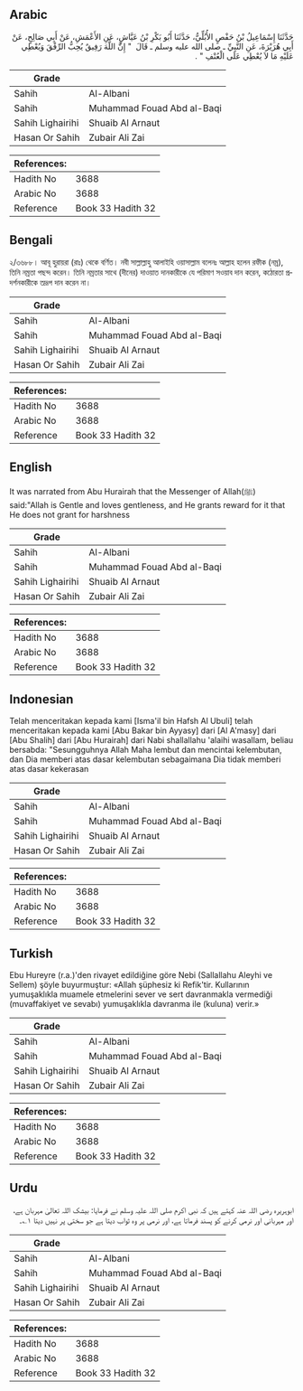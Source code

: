 ## Arabic


<div dir="rtl" lang="ar" style={{fontSize:'larger',backgroundColor:'#f8f9fa',padding:20}}>
حَدَّثَنَا إِسْمَاعِيلُ بْنُ حَفْصٍ الأُبُلِّيُّ، حَدَّثَنَا أَبُو بَكْرِ بْنُ عَيَّاشٍ، عَنِ الأَعْمَشِ، عَنْ أَبِي صَالِحٍ، عَنْ أَبِي هُرَيْرَةَ، عَنِ النَّبِيِّ ـ صلى الله عليه وسلم ـ قَالَ ‏ "‏ إِنَّ اللَّهَ رَفِيقٌ يُحِبُّ الرِّفْقَ وَيُعْطِي عَلَيْهِ مَا لاَ يُعْطِي عَلَى الْعُنْفِ ‏"‏ ‏.‏
</div>
<div style={{backgroundColor:'#f8f9fa',padding:20, marginBottom: 10}}><table> <thead> <tr> <th>Grade</th> <th></th> </tr> </thead> <tbody> <tr><td>Sahih</td><td>Al-Albani</td></tr><tr><td>Sahih</td><td>Muhammad Fouad Abd al-Baqi</td></tr><tr><td>Sahih Lighairihi</td><td>Shuaib Al Arnaut</td></tr><tr><td>Hasan Or Sahih</td><td>Zubair Ali Zai</td></tr></tbody></table><table> <thead> <tr> <th>References:</th> <th></th> </tr> </thead> <tbody><tr><td>Hadith No</td><td>3688</td></tr><tr><td>Arabic No</td><td>3688</td></tr><tr><td>Reference</td><td>Book 33 Hadith 32</td></tr></tbody></table></div>

## Bengali


<div dir="ltr" lang="bn" style={{fontSize:'larger',backgroundColor:'#f8f9fa',padding:20}}>
২/৩৬৮৮। আবূ হুরায়রা (রাঃ) থেকে বর্ণিত। নবী সাল্লাল্লাহু আলাইহি ওয়াসাল্লাম বলেনঃ আল্লাহ হলেন রফীক (নম্র), তিনি নম্রতা পছন্দ করেন। তিনি নম্রতার সাথে (দীনের) দাওয়াত দানকারীকে যে পরিমাণ সওয়াব দান করেন, কঠোরতা প্রদর্শনকারীকে তদ্রূপ দান করেন না।
</div>
<div style={{backgroundColor:'#f8f9fa',padding:20, marginBottom: 10}}><table> <thead> <tr> <th>Grade</th> <th></th> </tr> </thead> <tbody> <tr><td>Sahih</td><td>Al-Albani</td></tr><tr><td>Sahih</td><td>Muhammad Fouad Abd al-Baqi</td></tr><tr><td>Sahih Lighairihi</td><td>Shuaib Al Arnaut</td></tr><tr><td>Hasan Or Sahih</td><td>Zubair Ali Zai</td></tr></tbody></table><table> <thead> <tr> <th>References:</th> <th></th> </tr> </thead> <tbody><tr><td>Hadith No</td><td>3688</td></tr><tr><td>Arabic No</td><td>3688</td></tr><tr><td>Reference</td><td>Book 33 Hadith 32</td></tr></tbody></table></div>

## English


<div dir="ltr" lang="en" style={{fontSize:'larger',backgroundColor:'#f8f9fa',padding:20}}>
It was narrated from Abu Hurairah that the Messenger of Allah(ﷺ) said:"Allah is Gentle and loves gentleness, and He grants reward for it that He does not grant for harshness
</div>
<div style={{backgroundColor:'#f8f9fa',padding:20, marginBottom: 10}}><table> <thead> <tr> <th>Grade</th> <th></th> </tr> </thead> <tbody> <tr><td>Sahih</td><td>Al-Albani</td></tr><tr><td>Sahih</td><td>Muhammad Fouad Abd al-Baqi</td></tr><tr><td>Sahih Lighairihi</td><td>Shuaib Al Arnaut</td></tr><tr><td>Hasan Or Sahih</td><td>Zubair Ali Zai</td></tr></tbody></table><table> <thead> <tr> <th>References:</th> <th></th> </tr> </thead> <tbody><tr><td>Hadith No</td><td>3688</td></tr><tr><td>Arabic No</td><td>3688</td></tr><tr><td>Reference</td><td>Book 33 Hadith 32</td></tr></tbody></table></div>

## Indonesian


<div dir="ltr" lang="id" style={{fontSize:'larger',backgroundColor:'#f8f9fa',padding:20}}>
Telah menceritakan kepada kami [Isma'il bin Hafsh Al Ubuli] telah menceritakan kepada kami [Abu Bakar bin Ayyasy] dari [Al A'masy] dari [Abu Shalih] dari [Abu Hurairah] dari Nabi shallallahu 'alaihi wasallam, beliau bersabda: "Sesungguhnya Allah Maha lembut dan mencintai kelembutan, dan Dia memberi atas dasar kelembutan sebagaimana Dia tidak memberi atas dasar kekerasan
</div>
<div style={{backgroundColor:'#f8f9fa',padding:20, marginBottom: 10}}><table> <thead> <tr> <th>Grade</th> <th></th> </tr> </thead> <tbody> <tr><td>Sahih</td><td>Al-Albani</td></tr><tr><td>Sahih</td><td>Muhammad Fouad Abd al-Baqi</td></tr><tr><td>Sahih Lighairihi</td><td>Shuaib Al Arnaut</td></tr><tr><td>Hasan Or Sahih</td><td>Zubair Ali Zai</td></tr></tbody></table><table> <thead> <tr> <th>References:</th> <th></th> </tr> </thead> <tbody><tr><td>Hadith No</td><td>3688</td></tr><tr><td>Arabic No</td><td>3688</td></tr><tr><td>Reference</td><td>Book 33 Hadith 32</td></tr></tbody></table></div>

## Turkish


<div dir="ltr" lang="tr" style={{fontSize:'larger',backgroundColor:'#f8f9fa',padding:20}}>
Ebu Hureyre (r.a.)'den rivayet edildiğine göre Nebi (Sallallahu Aleyhi ve Sellem) şöyle buyurmuştur: «Allah şüphesiz ki Refik'tir. Kullarının yumuşaklıkla muamele etmelerini sever ve sert davranmakla vermediği (muvaffakiyet ve sevabı) yumuşaklıkla davranma ile (kuluna) verir.»
</div>
<div style={{backgroundColor:'#f8f9fa',padding:20, marginBottom: 10}}><table> <thead> <tr> <th>Grade</th> <th></th> </tr> </thead> <tbody> <tr><td>Sahih</td><td>Al-Albani</td></tr><tr><td>Sahih</td><td>Muhammad Fouad Abd al-Baqi</td></tr><tr><td>Sahih Lighairihi</td><td>Shuaib Al Arnaut</td></tr><tr><td>Hasan Or Sahih</td><td>Zubair Ali Zai</td></tr></tbody></table><table> <thead> <tr> <th>References:</th> <th></th> </tr> </thead> <tbody><tr><td>Hadith No</td><td>3688</td></tr><tr><td>Arabic No</td><td>3688</td></tr><tr><td>Reference</td><td>Book 33 Hadith 32</td></tr></tbody></table></div>

## Urdu


<div dir="rtl" lang="ur" style={{fontSize:'larger',backgroundColor:'#f8f9fa',padding:20}}>
ابوہریرہ رضی اللہ عنہ کہتے ہیں کہ نبی اکرم صلی اللہ علیہ وسلم نے فرمایا: بیشک اللہ تعالیٰ مہربان ہے، اور مہربانی اور نرمی کرنے کو پسند فرماتا ہے، اور نرمی پر وہ ثواب دیتا ہے جو سختی پر نہیں دیتا ۱؎۔
</div>
<div style={{backgroundColor:'#f8f9fa',padding:20, marginBottom: 10}}><table> <thead> <tr> <th>Grade</th> <th></th> </tr> </thead> <tbody> <tr><td>Sahih</td><td>Al-Albani</td></tr><tr><td>Sahih</td><td>Muhammad Fouad Abd al-Baqi</td></tr><tr><td>Sahih Lighairihi</td><td>Shuaib Al Arnaut</td></tr><tr><td>Hasan Or Sahih</td><td>Zubair Ali Zai</td></tr></tbody></table><table> <thead> <tr> <th>References:</th> <th></th> </tr> </thead> <tbody><tr><td>Hadith No</td><td>3688</td></tr><tr><td>Arabic No</td><td>3688</td></tr><tr><td>Reference</td><td>Book 33 Hadith 32</td></tr></tbody></table></div>